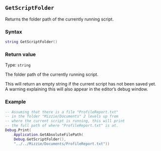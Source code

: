 ::: {.minipage data-latex="{\textwidth}"}
## `GetScriptFolder`

Returns the folder path\index{file paths!active script's path} of the currently running script.

### Syntax {-}

``` .lua
string GetScriptFolder()
```

### Return value {-}

Type: `string`

The folder path of the currently running script.

:::: {.warningsection data-latex=""}
This will return an empty string if the current script has not been saved yet.
A warning explaining this will also appear in the editor's debug window.
::::

### Example {-}

``` .lua
-- Assuming that there is a file "ProfileReport.txt"
-- in the folder "Mizzie/Documents" 2 levels up from
-- where the current script is running, this will print
-- the full path of where "ProfileReport.txt" is at.
Debug.Print(
    Application.GetAbsoluteFilePath(
    Debug.GetScriptFolder(),
    "../../Mizzie/Documents/ProfileReport.txt"))
```
:::